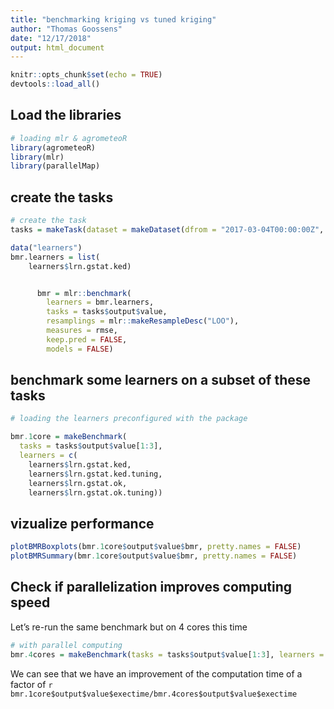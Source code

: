 ```yaml
---
title: "benchmarking kriging vs tuned kriging"
author: "Thomas Goossens"
date: "12/17/2018"
output: html_document
---
```


```r
knitr::opts_chunk$set(echo = TRUE)
devtools::load_all()
```


## Load the libraries

```r
# loading mlr & agrometeoR
library(agrometeoR)
library(mlr)
library(parallelMap)
```


## create the tasks
```r
# create the task
tasks = makeTask(dataset = makeDataset(dfrom = "2017-03-04T00:00:00Z", dto = "2017-03-04T23:00:00Z", sensor = "tsa")$output$value, target = "tsa")

data("learners")
bmr.learners = list(
    learners$lrn.gstat.ked)


      bmr = mlr::benchmark(
        learners = bmr.learners,
        tasks = tasks$output$value,
        resamplings = mlr::makeResampleDesc("LOO"),
        measures = rmse,
        keep.pred = FALSE,
        models = FALSE)
```

## benchmark some learners on a subset of these tasks
```r
# loading the learners preconfigured with the package

bmr.1core = makeBenchmark(
  tasks = tasks$output$value[1:3],
  learners = c(
    learners$lrn.gstat.ked,
    learners$lrn.gstat.ked.tuning,
    learners$lrn.gstat.ok,
    learners$lrn.gstat.ok.tuning))
```



## vizualize performance 
```r
plotBMRBoxplots(bmr.1core$output$value$bmr, pretty.names = FALSE)
plotBMRSummary(bmr.1core$output$value$bmr, pretty.names = FALSE)
```

## Check if parallelization improves computing speed

Let's re-run the same benchmark but on 4 cores this time

```r
# with parallel computing
bmr.4cores = makeBenchmark(tasks = tasks$output$value[1:3], learners = learners, cpus = 4)
```

We can see that we have an improvement of the computation time of a factor of `r bmr.1core$output$value$exectime/bmr.4cores$output$value$exectime`


